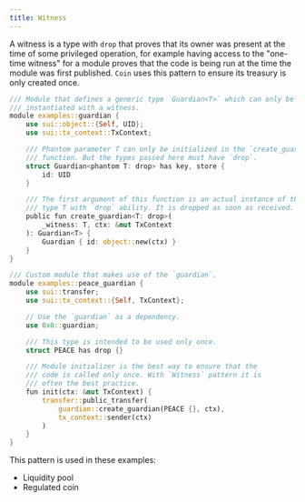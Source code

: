 ```yaml
---
title: Witness
---
```


A witness is a type with `drop` that proves that its owner was present at the time of some privileged operation, for example having access to the "one-time witness" for a module proves that the code is being run at the time the module was first published. `Coin` uses this pattern to ensure its treasury is only created once.

```rust
/// Module that defines a generic type `Guardian<T>` which can only be
/// instantiated with a witness.
module examples::guardian {
    use sui::object::{Self, UID};
    use sui::tx_context::TxContext;

    /// Phantom parameter T can only be initialized in the `create_guardian`
    /// function. But the types passed here must have `drop`.
    struct Guardian<phantom T: drop> has key, store {
        id: UID
    }

    /// The first argument of this function is an actual instance of the
    /// type T with `drop` ability. It is dropped as soon as received.
    public fun create_guardian<T: drop>(
        _witness: T, ctx: &mut TxContext
    ): Guardian<T> {
        Guardian { id: object::new(ctx) }
    }
}

/// Custom module that makes use of the `guardian`.
module examples::peace_guardian {
    use sui::transfer;
    use sui::tx_context::{Self, TxContext};

    // Use the `guardian` as a dependency.
    use 0x0::guardian;

    /// This type is intended to be used only once.
    struct PEACE has drop {}

    /// Module initializer is the best way to ensure that the
    /// code is called only once. With `Witness` pattern it is
    /// often the best practice.
    fun init(ctx: &mut TxContext) {
        transfer::public_transfer(
            guardian::create_guardian(PEACE {}, ctx),
            tx_context::sender(ctx)
        )
    }
}
```

This pattern is used in these examples:

- Liquidity pool
- Regulated coin
